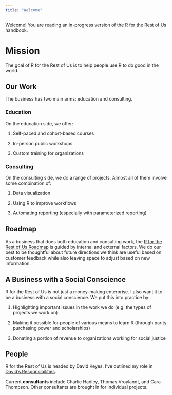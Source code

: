 ```yaml
---
title: "Welcome"
---
```


Welcome! You are reading an in-progress version of the R for the Rest of Us handbook.

# Mission

The goal of R for the Rest of Us is to help people use R to do good in the world.

## Our Work

The business has two main arms: education and consulting.

### Education

On the education side, we offer:

1.  Self-paced and cohort-based courses

2.  In-person public workshops

3.  Custom training for organizations

### Consulting

On the consulting side, we do a range of projects. Almost all of them involve some combination of:

1.  Data visualization

2.  Using R to improve workflows

3.  Automating reporting (especially with parameterized reporting)

## Roadmap

As a business that does both education and consulting work, the [R for the Rest of Us Roadmap](https://www.notion.so/R-for-the-Rest-of-Us-Roadmap-7adbf96e7c66498590f07b4219b042e6) is guided by internal and external factors. We do our best to be thoughtful about future directions we think are useful based on customer feedback while also leaving space to adjust based on new information.

## A Business with a Social Conscience

R for the Rest of Us is not just a money-making enterprise. I also want it to be a business with a social conscience. We put this into practice by:

1.  Highlighting important issues in the work we do (e.g. the types of projects we work on)

2.  Making it possible for people of various means to learn R (through parity purchasing power and scholarships)

3.  Donating a portion of revenue to organizations working for social justice

## People

R for the Rest of Us is headed by David Keyes. I've outlined my role in [David's Responsibilities](https://www.notion.so/David-s-Responsibilities-4572e4cd4a334b76aff7d6a491375192).

Current **consultants** include Charlie Hadley, Thomas Vroylandt, and Cara Thompson. Other consultants are brought in for individual projects.

